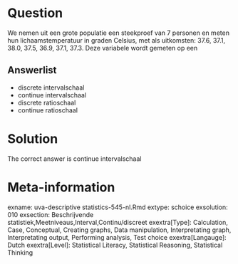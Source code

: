 Question
========

We nemen uit een grote populatie een steekproef van 7 personen en meten hun lichaamstemperatuur in graden Celsius, met als uitkomsten: 37.6, 37.1, 38.0, 37.5, 36.9, 37.1, 37.3. Deze variabele wordt gemeten op een 

Answerlist
----------
* discrete intervalschaal
* continue intervalschaal
* discrete ratioschaal
* continue ratioschaal

Solution
========

The correct answer is  continue intervalschaal 

Meta-information
================
exname: uva-descriptive statistics-545-nl.Rmd 
extype: schoice 
exsolution: 010 
exsection: Beschrijvende statistiek,Meetniveaus,Interval,Continu/discreet 
exextra[Type]: Calculation, Case, Conceptual, Creating graphs, Data manipulation, Interpretating graph, Interpretating output, Performing analysis, Test choice 
exextra[Langauge]: Dutch 
exextra[Level]: Statistical Literacy, Statistical Reasoning, Statistical Thinking 
